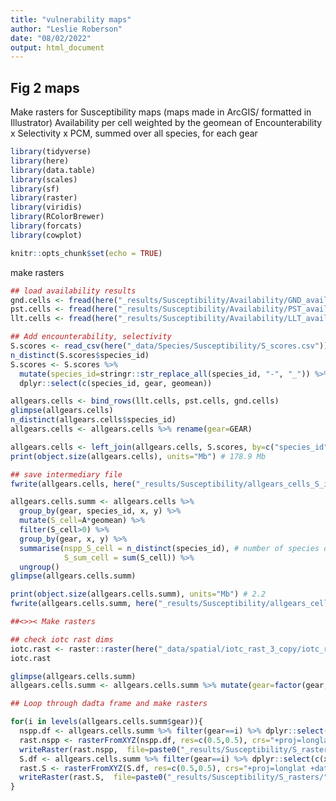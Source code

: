 ```yaml
---
title: "vulnerability maps"
author: "Leslie Roberson"
date: "08/02/2022"
output: html_document
---
```


## Fig 2 maps

Make rasters for Susceptibility maps (maps made in ArcGIS/ formatted in Illustrator)
Availability per cell weighted by the geomean of Encounterability x Selectivity x PCM, summed over all species, for each gear

```r

library(tidyverse)
library(here)
library(data.table)
library(scales)
library(sf)
library(raster)
library(viridis)
library(RColorBrewer)
library(forcats)
library(cowplot)

knitr::opts_chunk$set(echo = TRUE)
```

make rasters

```r

## load availability results
gnd.cells <- fread(here("_results/Susceptibility/Availability/GND_availcells.csv"))
pst.cells <- fread(here("_results/Susceptibility/Availability/PST_availcells.csv"))
llt.cells <- fread(here("_results/Susceptibility/Availability/LLT_availcells.csv"))

## Add encounterability, selectivity
S.scores <- read_csv(here("_data/Species/Susceptibility/S_scores.csv"))
n_distinct(S.scores$species_id)
S.scores <- S.scores %>%
  mutate(species_id=stringr::str_replace_all(species_id, "-", "_")) %>%
  dplyr::select(c(species_id, gear, geomean))

allgears.cells <- bind_rows(llt.cells, pst.cells, gnd.cells)
glimpse(allgears.cells) 
n_distinct(allgears.cells$species_id)
allgears.cells <- allgears.cells %>% rename(gear=GEAR)

allgears.cells <- left_join(allgears.cells, S.scores, by=c("species_id", "gear"))
print(object.size(allgears.cells), units="Mb") # 178.9 Mb

## save intermediary file
fwrite(allgears.cells, here("_results/Susceptibility/allgears_cells_S_intermediary.csv"))

allgears.cells.summ <- allgears.cells %>%
  group_by(gear, species_id, x, y) %>%
  mutate(S_cell=A*geomean) %>%
  filter(S_cell>0) %>%
  group_by(gear, x, y) %>%
  summarise(nspp_S_cell = n_distinct(species_id), # number of species occur in that cell with catchability >0
            S_sum_cell = sum(S_cell)) %>%
  ungroup()
glimpse(allgears.cells.summ)  

print(object.size(allgears.cells.summ), units="Mb") # 2.2
fwrite(allgears.cells.summ, here("_results/Susceptibility/allgears_cells_S.csv"))

##<>>< Make rasters

## check iotc rast dims
iotc.rast <- raster::raster(here("_data/spatial/iotc_rast_3_copy/iotc_rast_3.tif"))
iotc.rast

glimpse(allgears.cells.summ)
allgears.cells.summ <- allgears.cells.summ %>% mutate(gear=factor(gear, levels=c("GND", "LLT", "PST")))

## Loop through dadta frame and make rasters

for(i in levels(allgears.cells.summ$gear)){
  nspp.df <- allgears.cells.summ %>% filter(gear==i) %>% dplyr::select(c(x,y,nspp_S_cell))
  rast.nspp <- rasterFromXYZ(nspp.df, res=c(0.5,0.5), crs="+proj=longlat +datum=WGS84 +no_defs +ellps=WGS84 +towgs84=0,0,0")
  writeRaster(rast.nspp,  file=paste0("_results/Susceptibility/S_rasters/", i, "_nspp_rast.tiff", sep=""), overwrite=TRUE)
  S.df <- allgears.cells.summ %>% filter(gear==i) %>% dplyr::select(c(x,y,S_sum_cell))
  rast.S <- rasterFromXYZ(S.df, res=c(0.5,0.5), crs="+proj=longlat +datum=WGS84 +no_defs +ellps=WGS84 +towgs84=0,0,0")
  writeRaster(rast.S,  file=paste0("_results/Susceptibility/S_rasters/", i, "_S_rast.tiff", sep=""))
}

```
